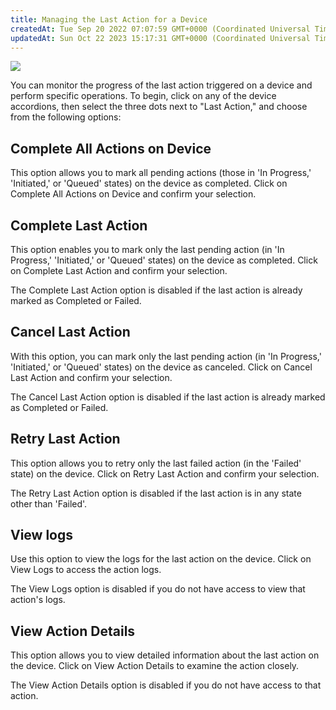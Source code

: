```yaml
---
title: Managing the Last Action for a Device
createdAt: Tue Sep 20 2022 07:07:59 GMT+0000 (Coordinated Universal Time)
updatedAt: Sun Oct 22 2023 15:17:31 GMT+0000 (Coordinated Universal Time)
---
```


![](https://usercontent.clueso.io/1f4455e0-789e-4beb-8cd9-4dac96bc47e4/323741be-de42-419d-9356-3029f7cbc932/8dec9d6c-0f75-4a09-bf21-0c827daa0493/images/2afbd288-07bd-4706-a2c3-b3835e765ca1.gif)

You can monitor the progress of the last action triggered on a device and perform specific operations. 
To begin, click on any of the device accordions, then select the three dots next to "Last Action," and choose from the following options:

## Complete All Actions on Device 

This option allows you to mark all pending actions (those in 'In Progress,' 'Initiated,' or 'Queued' states) on the device as completed. Click on Complete All Actions on Device and confirm your selection.

## Complete Last Action 

This option enables you to mark only the last pending action (in 'In Progress,' 'Initiated,' or 'Queued' states) on the device as completed. Click on Complete Last Action and confirm your selection.

<Note>The Complete Last Action option is disabled if the last action is already marked as Completed or Failed.</Note>

## Cancel Last Action 

With this option, you can mark only the last pending action (in 'In Progress,' 'Initiated,' or 'Queued' states) on the device as canceled. Click on Cancel Last Action and confirm your selection.

<Note>The Cancel Last Action option is disabled if the last action is already marked as Completed or Failed.</Note>

## Retry Last Action 

This option allows you to retry only the last failed action (in the 'Failed' state) on the device. Click on Retry Last Action and confirm your selection.

<Note>The Retry Last Action option is disabled if the last action is in any state other than 'Failed'.</Note>

## View logs 

Use this option to view the logs for the last action on the device. Click on View Logs to access the action logs.

<Note>The View Logs option is disabled if you do not have access to view that action's logs.</Note>

## View Action Details 

This option allows you to view detailed information about the last action on the device. Click on View Action Details to examine the action closely.

<Note>The View Action Details option is disabled if you do not have access to that action.</Note>